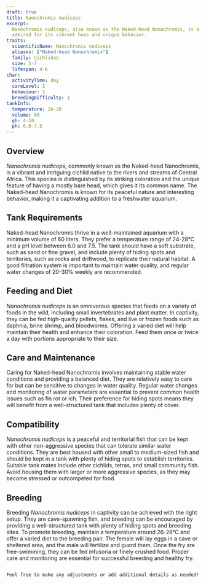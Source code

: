 ```yaml
---
draft: true
title: Nanochromis nudiceps
excerpt:
  Nanochromis nudiceps, also known as the Naked-head Nanochromis, is a small and colorful cichlid from Central Africa,
  admired for its vibrant hues and unique behavior.
traits:
  scientificName: Nanochromis nudiceps
  aliases: ["Naked-head Nanochromis"]
  family: Cichlidae
  size: 5-7
  lifespan: 4-6
char:
  activityTime: day
  careLevel: 3
  behaviour: 2
  breedingDifficulty: 3
tankInfo:
  temperature: 24-28
  volume: 60
  gh: 4-10
  ph: 6.0-7.5
---
```


## Overview

_Nanochromis nudiceps_, commonly known as the Naked-head Nanochromis, is a vibrant and intriguing cichlid native to the
rivers and streams of Central Africa. This species is distinguished by its striking coloration and the unique feature of
having a mostly bare head, which gives it its common name. The Naked-head Nanochromis is known for its peaceful nature
and interesting behavior, making it a captivating addition to a freshwater aquarium.

## Tank Requirements

Naked-head Nanochromis thrive in a well-maintained aquarium with a minimum volume of 60 liters. They prefer a
temperature range of 24-28°C and a pH level between 6.0 and 7.5. The tank should have a soft substrate, such as sand or
fine gravel, and include plenty of hiding spots and territories, such as rocks and driftwood, to replicate their natural
habitat. A good filtration system is important to maintain water quality, and regular water changes of 20-30% weekly are
recommended.

## Feeding and Diet

_Nanochromis nudiceps_ is an omnivorous species that feeds on a variety of foods in the wild, including small
invertebrates and plant matter. In captivity, they can be fed high-quality pellets, flakes, and live or frozen foods
such as daphnia, brine shrimp, and bloodworms. Offering a varied diet will help maintain their health and enhance their
coloration. Feed them once or twice a day with portions appropriate to their size.

## Care and Maintenance

Caring for Naked-head Nanochromis involves maintaining stable water conditions and providing a balanced diet. They are
relatively easy to care for but can be sensitive to changes in water quality. Regular water changes and monitoring of
water parameters are essential to prevent common health issues such as fin rot or ich. Their preference for hiding spots
means they will benefit from a well-structured tank that includes plenty of cover.

## Compatibility

_Nanochromis nudiceps_ is a peaceful and territorial fish that can be kept with other non-aggressive species that can
tolerate similar water conditions. They are best housed with other small to medium-sized fish and should be kept in a
tank with plenty of hiding spots to establish territories. Suitable tank mates include other cichlids, tetras, and small
community fish. Avoid housing them with larger or more aggressive species, as they may become stressed or outcompeted
for food.

## Breeding

Breeding _Nanochromis nudiceps_ in captivity can be achieved with the right setup. They are cave-spawning fish, and
breeding can be encouraged by providing a well-structured tank with plenty of hiding spots and breeding sites. To
promote breeding, maintain a temperature around 26-28°C and offer a varied diet to the breeding pair. The female will
lay eggs in a cave or sheltered area, and the male will fertilize and guard them. Once the fry are free-swimming, they
can be fed infusoria or finely crushed food. Proper care and monitoring are essential for successful breeding and
healthy fry.

```

Feel free to make any adjustments or add additional details as needed!
```
